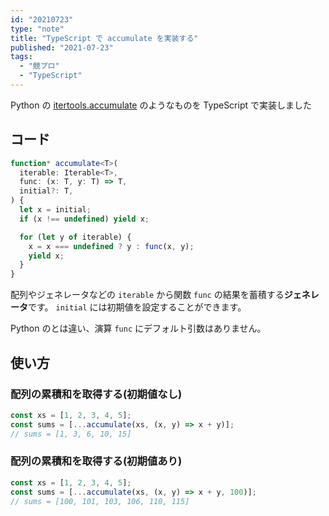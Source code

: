 ```yaml
---
id: "20210723"
type: "note"
title: "TypeScript で accumulate を実装する"
published: "2021-07-23"
tags:
  - "競プロ"
  - "TypeScript"
---
```


Python の [itertools.accumulate](https://docs.python.org/ja/3/library/itertools.html#itertools.accumulate) のようなものを TypeScript で実装しました

## コード

```typescript
function* accumulate<T>(
  iterable: Iterable<T>,
  func: (x: T, y: T) => T,
  initial?: T,
) {
  let x = initial;
  if (x !== undefined) yield x;

  for (let y of iterable) {
    x = x === undefined ? y : func(x, y);
    yield x;
  }
}
```

配列やジェネレータなどの `iterable` から関数 `func` の結果を蓄積する**ジェネレータ**です。
`initial` には初期値を設定することができます。

Python のとは違い、演算 `func` にデフォルト引数はありません。

## 使い方

### 配列の累積和を取得する(初期値なし)

```typescript
const xs = [1, 2, 3, 4, 5];
const sums = [...accumulate(xs, (x, y) => x + y)];
// sums = [1, 3, 6, 10, 15]
```

### 配列の累積和を取得する(初期値あり)

```typescript
const xs = [1, 2, 3, 4, 5];
const sums = [...accumulate(xs, (x, y) => x + y, 100)];
// sums = [100, 101, 103, 106, 110, 115]
```
